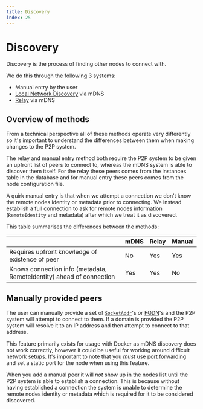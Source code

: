 ```yaml
---
title: Discovery
index: 25
---
```


# Discovery

Discovery is the process of finding other nodes to connect with.

We do this through the following 3 systems:

- Manual entry by the user
- [Local Network Discovery](/docs/developers/p2p/local-network-discovery) via mDNS
- [Relay](/docs/developers/p2p/relay) via mDNS

## Overview of methods

From a technical perspective all of these methods operate very differently so it's important to understand the differences between them when making changes to the P2P system.

The relay and manual entry method both require the P2P system to be given an upfront list of peers to connect to, whereas the mDNS system is able to discover them itself. For the relay these peers comes from the instances table in the database and for manual entry these peers comes from the node configuration file.

A quirk manual entry is that when we attempt a connection we don't know the remote nodes identity or metadata prior to connecting. We instead establish a full connection to ask for remote nodes information (`RemoteIdentity` and metadata) after which we treat it as discovered.

This table summarises the differences between the methods:

|                                                                      | mDNS | Relay | Manual |
| -------------------------------------------------------------------- | ---- | ----- | ------ |
| Requires upfront knowledge of existence of peer                      | No   | Yes   | Yes    |
| Knows connection info (metadata, RemoteIdentity) ahead of connection | Yes  | Yes   | No     |

## Manually provided peers

The user can manually provide a set of [`SocketAddr`](https://doc.rust-lang.org/std/net/enum.SocketAddr.html)'s or [FQDN](https://en.wikipedia.org/wiki/Fully_qualified_domain_name)'s and the P2P system will attempt to connect to them. If a domain is provided the P2P system will resolve it to an IP address and then attempt to connect to that address.

This feature primarily exists for usage with Docker as mDNS discovery does not work correctly, however it could be useful for working around difficult network setups. It's important to note that you _must_ use [port forwarding](https://en.wikipedia.org/wiki/Port_forwarding) and set a static port for the node when using this feature.

When you add a manual peer it will _not_ show up in the nodes list until the P2P system is able to establish a connection. This is because without having established a connection the system is unable to determine the remote nodes identity or metadata which is required for it to be considered discovered.
